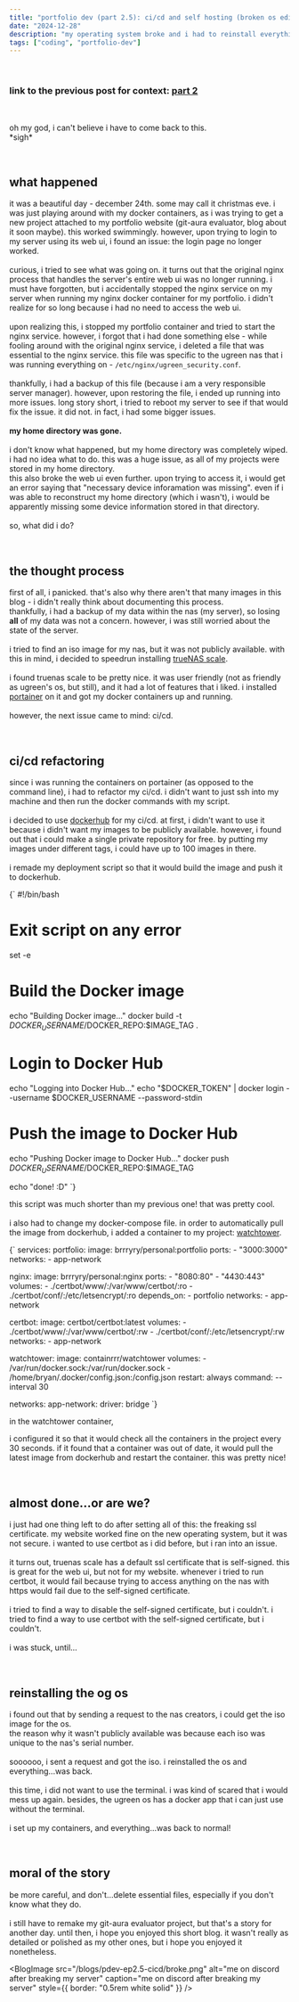 ```yaml
---
title: "portfolio dev (part 2.5): ci/cd and self hosting (broken os edition)"
date: "2024-12-28"
description: "my operating system broke and i had to reinstall everything xd"
tags: ["coding", "portfolio-dev"]
---
```


<br />

### link to the previous post for context: [part 2](/blog/pdev-ep2-cicd)

<br />

oh my god, i can't believe i have to come back to this. \
\*sigh\* 

<br />

## what happened
it was a beautiful day - december 24th. some may call it christmas eve. 
i was just playing around with my docker containers, as i was trying to get a new project attached
to my portfolio website (git-aura evaluator, blog about it soon maybe). this worked swimmingly.
however, upon trying to login to my server using its web ui, i found an issue: the login page no longer
worked. \
\
curious, i tried to see what was going on. it turns out that the original nginx process that handles 
the server's entire web ui was no longer running. i must have forgotten, but i accidentally stopped
the nginx service on my server when running my nginx docker container for my portfolio. i didn't realize for 
so long because i had no need to access the web ui. \
\
upon realizing this, i stopped my portfolio container and tried to start the nginx service. 
however, i forgot that i had done something else - while fooling around with the original nginx service,
i deleted a file that was essential to the nginx service. this file was specific to the ugreen nas 
that i was running everything on - ``/etc/nginx/ugreen_security.conf``. \
\
thankfully, i had a backup of this file (because i am a very responsible server manager). 
however, upon restoring the file, i ended up running into more issues. long story short,
i tried to reboot my server to see if that would fix the issue. it did not. in fact, i had some bigger issues. \
\
**my home directory was gone.** \
\
i don't know what happened, but my home directory was completely wiped. i had no idea what to do.
this was a huge issue, as all of my projects were stored in my home directory. \
this also broke the web ui even further. upon trying to access it, i would get an error 
saying that "necessary device inforamation was missing". even if i was able to reconstruct my home
directory (which i wasn't), i would be apparently missing some device information stored in that directory. \
\
so, what did i do?

<br />

## the thought process
first of all, i panicked. that's also why there aren't that many images in this blog - i didn't really think about documenting this process. \
thankfully, i had a backup of my data within the nas (my server), so losing
**all** of my data was not a concern. however, i was still worried about the state of the server. \
\
i tried to find an iso image for my nas, but it was not publicly available. with this in mind, i decided
to speedrun installing <a href="https://www.truenas.com/truenas-scale/">trueNAS scale</a>. \
\
i found truenas scale to be pretty nice. it was user friendly (not as friendly as ugreen's os, but still),
and it had a lot of features that i liked. i installed <a href="https://www.portainer.io/" target="_blank">
portainer</a> on it and got my docker containers up and running. \
\
however, the next issue came to mind: ci/cd. 

<br />

## ci/cd refactoring
since i was running the containers on portainer (as opposed to the command line), i had to refactor my ci/cd. 
i didn't want to just ssh into my machine and then run the docker commands with my script. \
\
i decided to use <a href="https://hub.docker.com/" target="_blank">dockerhub</a> for my ci/cd.
at first, i didn't want to use it because i didn't want my images to be publicly available.
however, i found out that i could make a single private repository for free. by putting my images 
under different tags, i could have up to 100 images in there. \
\
i remade my deployment script so that it would build the image and push it to dockerhub. 

<BlogCode language="sh" title="deploy/build-and-deploy.sh" copy="false">
{`
#!/bin/bash

# Exit script on any error
set -e

# Build the Docker image
echo "Building Docker image..."
docker build -t $DOCKER_USERNAME/$DOCKER_REPO:$IMAGE_TAG .

# Login to Docker Hub
echo "Logging into Docker Hub..."
echo "$DOCKER_TOKEN" | docker login --username $DOCKER_USERNAME --password-stdin


# Push the image to Docker Hub
echo "Pushing Docker image to Docker Hub..."
docker push $DOCKER_USERNAME/$DOCKER_REPO:$IMAGE_TAG

echo "done! :D"
`}
</BlogCode>

this script was much shorter than my previous one! that was pretty cool. \
\
i also had to change my docker-compose file. in order to automatically pull the image from dockerhub,
i added a container to my project: <a href="https://containrrr.dev/watchtower/" target="_blank">watchtower</a>. 

<BlogCode language="yaml" title="new docker-compose.yml" copy="false">
{`
services:
  portfolio:
    image: brrryry/personal:portfolio
    ports:
      - "3000:3000"
    networks:
      - app-network

  nginx:
    image: brrryry/personal:nginx
    ports:
      - "8080:80"
      - "4430:443"
    volumes:
      - ./certbot/www/:/var/www/certbot/:ro
      - ./certbot/conf/:/etc/letsencrypt/:ro
    depends_on:
      - portfolio
    networks:
      - app-network

  certbot:
    image: certbot/certbot:latest
    volumes:
      - ./certbot/www/:/var/www/certbot/:rw
      - ./certbot/conf/:/etc/letsencrypt/:rw
    networks:
      - app-network

  watchtower:
    image: containrrr/watchtower
    volumes:
      - /var/run/docker.sock:/var/run/docker.sock
      - /home/bryan/.docker/config.json:/config.json
    restart: always
    command: --interval 30


networks:
  app-network:
    driver: bridge
`}
</BlogCode>

in the watchtower container,

i configured it so that it would check all the containers in the project every 30 seconds.
if it found that a container was out of date, it would pull the latest image from dockerhub and restart the container. 
this was pretty nice! 

<br />

## almost done...or are we?
i just had one thing left to do after setting all of this: the freaking ssl certificate. 
my website worked fine on the new operating system, but it was not secure.
i wanted to use certbot as i did before, but i ran into an issue. \
\
it turns out, truenas scale has a default ssl certificate that is self-signed. 
this is great for the web ui, but not for my website. 
whenever i tried to run certbot, it would fail because trying to access anything on the nas
with https would fail due to the self-signed certificate. \
\
i tried to find a way to disable the self-signed certificate, but i couldn't.
i tried to find a way to use certbot with the self-signed certificate, but i couldn't. \
\
i was stuck, until... 

<br />

## reinstalling the og os
i found out that by sending a request to the nas creators, i could get the iso image for the os. \
the reason why it wasn't publicly available was because each iso was unique to the nas's serial number. \
\
soooooo, i sent a request and got the iso. i reinstalled the os and everything...was back. \
\
this time, i did not want to use the terminal. i was kind of scared that i would mess up again.
besides, the ugreen os has a docker app that i can just use without the terminal. \
\
i set up my containers, and everything...was back to normal! 

<br />

## moral of the story
be more careful, and don't...delete essential files, especially if you don't know what they do. \
\
i still have to remake my git-aura evaluator project, but that's a story for another day. 
until then, i hope you enjoyed this short blog. it wasn't really as detailed or polished as my other ones, but i hope you enjoyed it nonetheless.

<BlogImage 
src="/blogs/pdev-ep2.5-cicd/broke.png"
alt="me on discord after breaking my server"
caption="me on discord after breaking my server"
style={{ border: "0.5rem white solid" }} 
/>